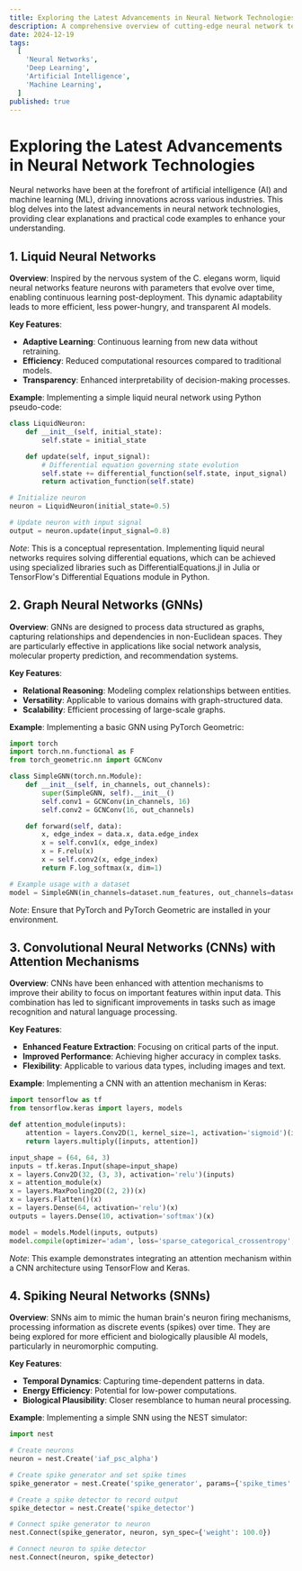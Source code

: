 ```yaml
---
title: Exploring the Latest Advancements in Neural Network Technologies
description: A comprehensive overview of cutting-edge neural network technologies, explained in an accessible manner with practical code examples.
date: 2024-12-19
tags:
  [
    'Neural Networks',
    'Deep Learning',
    'Artificial Intelligence',
    'Machine Learning',
  ]
published: true
---
```


# Exploring the Latest Advancements in Neural Network Technologies

Neural networks have been at the forefront of artificial intelligence (AI) and machine learning (ML), driving innovations across various industries. This blog delves into the latest advancements in neural network technologies, providing clear explanations and practical code examples to enhance your understanding.

## 1. Liquid Neural Networks

**Overview**: Inspired by the nervous system of the C. elegans worm, liquid neural networks feature neurons with parameters that evolve over time, enabling continuous learning post-deployment. This dynamic adaptability leads to more efficient, less power-hungry, and transparent AI models.

**Key Features**:

- **Adaptive Learning**: Continuous learning from new data without retraining.
- **Efficiency**: Reduced computational resources compared to traditional models.
- **Transparency**: Enhanced interpretability of decision-making processes.

**Example**: Implementing a simple liquid neural network using Python pseudo-code:

```python
class LiquidNeuron:
    def __init__(self, initial_state):
        self.state = initial_state

    def update(self, input_signal):
        # Differential equation governing state evolution
        self.state += differential_function(self.state, input_signal)
        return activation_function(self.state)

# Initialize neuron
neuron = LiquidNeuron(initial_state=0.5)

# Update neuron with input signal
output = neuron.update(input_signal=0.8)
```

_Note_: This is a conceptual representation. Implementing liquid neural networks requires solving differential equations, which can be achieved using specialized libraries such as DifferentialEquations.jl in Julia or TensorFlow's Differential Equations module in Python.

## 2. Graph Neural Networks (GNNs)

**Overview**: GNNs are designed to process data structured as graphs, capturing relationships and dependencies in non-Euclidean spaces. They are particularly effective in applications like social network analysis, molecular property prediction, and recommendation systems.

**Key Features**:

- **Relational Reasoning**: Modeling complex relationships between entities.
- **Versatility**: Applicable to various domains with graph-structured data.
- **Scalability**: Efficient processing of large-scale graphs.

**Example**: Implementing a basic GNN using PyTorch Geometric:

```python
import torch
import torch.nn.functional as F
from torch_geometric.nn import GCNConv

class SimpleGNN(torch.nn.Module):
    def __init__(self, in_channels, out_channels):
        super(SimpleGNN, self).__init__()
        self.conv1 = GCNConv(in_channels, 16)
        self.conv2 = GCNConv(16, out_channels)

    def forward(self, data):
        x, edge_index = data.x, data.edge_index
        x = self.conv1(x, edge_index)
        x = F.relu(x)
        x = self.conv2(x, edge_index)
        return F.log_softmax(x, dim=1)

# Example usage with a dataset
model = SimpleGNN(in_channels=dataset.num_features, out_channels=dataset.num_classes)
```

_Note_: Ensure that PyTorch and PyTorch Geometric are installed in your environment.

## 3. Convolutional Neural Networks (CNNs) with Attention Mechanisms

**Overview**: CNNs have been enhanced with attention mechanisms to improve their ability to focus on important features within input data. This combination has led to significant improvements in tasks such as image recognition and natural language processing.

**Key Features**:

- **Enhanced Feature Extraction**: Focusing on critical parts of the input.
- **Improved Performance**: Achieving higher accuracy in complex tasks.
- **Flexibility**: Applicable to various data types, including images and text.

**Example**: Implementing a CNN with an attention mechanism in Keras:

```python
import tensorflow as tf
from tensorflow.keras import layers, models

def attention_module(inputs):
    attention = layers.Conv2D(1, kernel_size=1, activation='sigmoid')(inputs)
    return layers.multiply([inputs, attention])

input_shape = (64, 64, 3)
inputs = tf.keras.Input(shape=input_shape)
x = layers.Conv2D(32, (3, 3), activation='relu')(inputs)
x = attention_module(x)
x = layers.MaxPooling2D((2, 2))(x)
x = layers.Flatten()(x)
x = layers.Dense(64, activation='relu')(x)
outputs = layers.Dense(10, activation='softmax')(x)

model = models.Model(inputs, outputs)
model.compile(optimizer='adam', loss='sparse_categorical_crossentropy', metrics=['accuracy'])
```

_Note_: This example demonstrates integrating an attention mechanism within a CNN architecture using TensorFlow and Keras.

## 4. Spiking Neural Networks (SNNs)

**Overview**: SNNs aim to mimic the human brain's neuron firing mechanisms, processing information as discrete events (spikes) over time. They are being explored for more efficient and biologically plausible AI models, particularly in neuromorphic computing.

**Key Features**:

- **Temporal Dynamics**: Capturing time-dependent patterns in data.
- **Energy Efficiency**: Potential for low-power computations.
- **Biological Plausibility**: Closer resemblance to human neural processing.

**Example**: Implementing a simple SNN using the NEST simulator:

```python
import nest

# Create neurons
neuron = nest.Create('iaf_psc_alpha')

# Create spike generator and set spike times
spike_generator = nest.Create('spike_generator', params={'spike_times': [10.0, 20.0, 30.0]})

# Create a spike detector to record output
spike_detector = nest.Create('spike_detector')

# Connect spike generator to neuron
nest.Connect(spike_generator, neuron, syn_spec={'weight': 100.0})

# Connect neuron to spike detector
nest.Connect(neuron, spike_detector)
```
